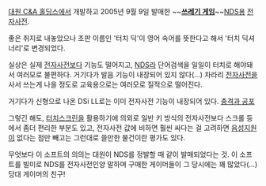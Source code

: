 [[대원 C&A 홀딩스]]에서 개발하고 2005년 9월 9일 발매한 ~~'''[[쓰레기 게임]]'''~~[[NDS]]용 [[전자사전]]. 

좋은 취지로 내놓았으나 초판 이름인 '터치 딕'이 영어 속어를 뜻한다고 해서 '터치 딕셔너리'로 변경되었다.

실상은 실제 [[전자사전]]보다 기능도 떨어지고, [[NDS]]라 단어검색을 일일이 터치로 해야돼서 여러모로 불편하다. 거기다가 발음 기능이 내장되어 있지 않다(...) 차라리 [[전자사전]]을 사서 쓰는게 나을 정도로 교육용으로는 여러모로 질적으로 떨어진다. 

거기다가 신형으로 나온 DSi LL로는 이미 전자사전 기능이 내장되어 있다. [[충격과 공포]]

그렇긴 해도, [[터치스크린]]을 활용하기에 의외로 일반 키 방식의 전자사전보다 스크롤 등에서 좀더 편리한 부분도 있고, 전자사전 값에 비하면 훨씬 싸다는 걸 고려하면 [[음성지원]]이 없다는 점만 빼고는 그런대로 쓸만한 물건이란 평가도 있다. 

무엇보다 이 소프트의 의의는 대원이 NDS를 정발할 때 같이 발매되었다는 것. 이 소프트를 빌미로 NDS를 전자사전인양 말하며 구매한 게이머들이 그 당시에는 꽤 많았다(...) 당대 게이머의 친구!
